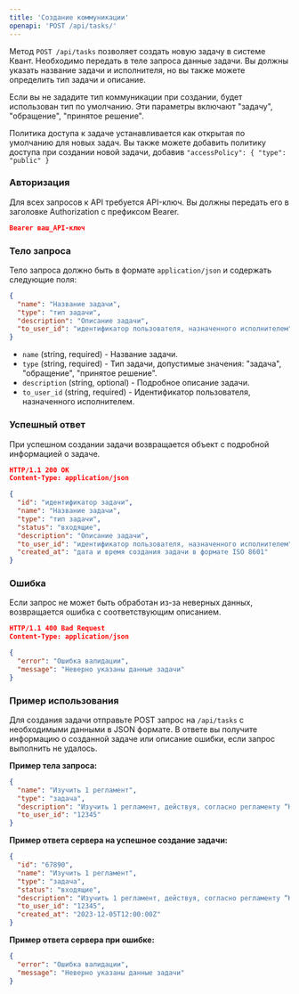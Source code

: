 ```yaml
---
title: 'Создание коммуникации'
openapi: 'POST /api/tasks/'
---
```


Метод `POST /api/tasks` позволяет создать новую задачу в системе Квант. Необходимо передать в теле запроса данные задачи.
Вы должны указать название задачи и исполнителя, но вы также можете определить тип задачи и описание.

Если вы не зададите тип коммуникации при создании, будет использован тип по умолчанию. Эти параметры включают "задачу", "обращение", "принятое решение".

Политика доступа к задаче устанавливается как открытая по умолчанию для новых задач. Вы также можете добавить политику доступа при создании новой задачи, добавив `"accessPolicy": { "type": "public" }`

### Авторизация

Для всех запросов к API требуется API-ключ. Вы должны передать его в заголовке Authorization с префиксом Bearer.

```json
Bearer ваш_API-ключ
```

### Тело запроса

Тело запроса должно быть в формате `application/json` и содержать следующие поля:

```json
{
  "name": "Название задачи",
  "type": "тип задачи",
  "description": "Описание задачи",
  "to_user_id": "идентификатор пользователя, назначенного исполнителем"
}
```

- `name` (string, required) - Название задачи.
- `type` (string, required) - Тип задачи, допустимые значения: "задача", "обращение", "принятое решение".
- `description` (string, optional) - Подробное описание задачи.
- `to_user_id` (string, required) - Идентификатор пользователя, назначенного исполнителем.

### Успешный ответ
При успешном создании задачи возвращается объект с подробной информацией о задаче.

```json
HTTP/1.1 200 OK
Content-Type: application/json

{
  "id": "идентификатор задачи",
  "name": "Название задачи",
  "type": "тип задачи",
  "status": "входящие",
  "description": "Описание задачи",
  "to_user_id": "идентификатор пользователя, назначенного исполнителем",
  "created_at": "дата и время создания задачи в формате ISO 8601"
}
```

### Ошибка
Если запрос не может быть обработан из-за неверных данных, возвращается ошибка с соответствующим описанием.

```json
HTTP/1.1 400 Bad Request
Content-Type: application/json

{
  "error": "Ошибка валидации",
  "message": "Неверно указаны данные задачи"
}
```
### Пример использования
Для создания задачи отправьте POST запрос на `/api/tasks` с необходимыми данными в JSON формате. В ответе вы получите информацию о созданной задаче или описание ошибки, если запрос выполнить не удалось.

**Пример тела запроса:**
```json
{
  "name": "Изучить 1 регламент",
  "type": "задача",
  "description": "Изучить 1 регламент, действуя, согласно регламенту “Как изучать регламенты“",
  "to_user_id": "12345"
}
```
**Пример ответа сервера на успешное создание задачи:**
```json
{
  "id": "67890",
  "name": "Изучить 1 регламент",
  "type": "задача",
  "status": "входящие",
  "description": "Изучить 1 регламент, действуя, согласно регламенту “Как изучать регламенты“",
  "to_user_id": "12345",
  "created_at": "2023-12-05T12:00:00Z"
}
```
**Пример ответа сервера при ошибке:**
```json
{
  "error": "Ошибка валидации",
  "message": "Неверно указаны данные задачи"
}
```
